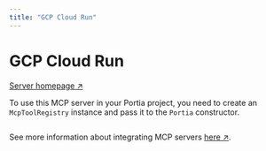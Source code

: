 ```yaml
---
title: "GCP Cloud Run"
---
```

<!-- WARNING: This file is auto-generated by generate_tool_docs.py. Do not edit manually. -->


# GCP Cloud Run

[Server homepage ↗](https://github.com/googlecloudplatform/cloud-run-mcp)

To use this MCP server in your Portia project, you need to create an `McpToolRegistry` instance and pass it to the `Portia` constructor.

```python

```

See more information about integrating MCP servers [here ↗](/mcp-servers).

